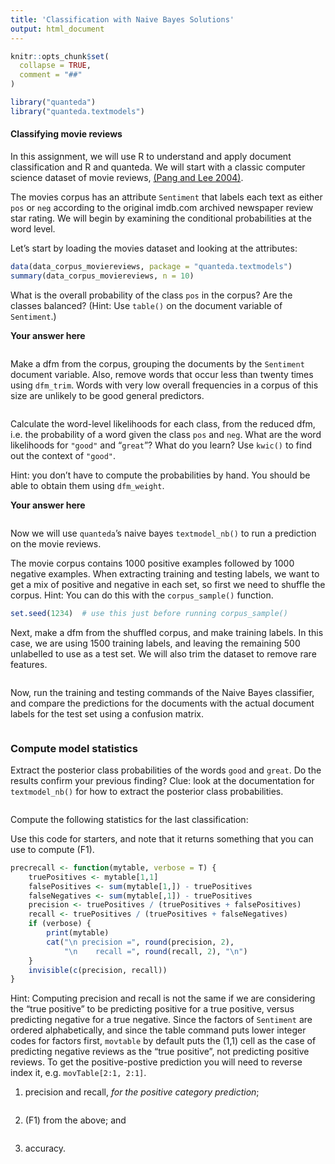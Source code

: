 ```yaml
---
title: 'Classification with Naive Bayes Solutions'
output: html_document
---
```


```r
knitr::opts_chunk$set(
  collapse = TRUE,
  comment = "##"
)

library("quanteda")
library("quanteda.textmodels")
```

#### Classifying movie reviews

In this assignment, we will use R to understand and apply document classification and R and quanteda. We will start with a classic computer science dataset of movie reviews, [(Pang and Lee 2004)](http://www.cs.cornell.edu/home/llee/papers/cutsent.pdf).

The movies corpus has an attribute `Sentiment` that labels each text as either `pos` or `neg` according to the original imdb.com archived newspaper review star rating.  We will begin by examining the conditional probabilities at the word level.

Let's start by loading the movies dataset and looking at the attributes:

```r
data(data_corpus_moviereviews, package = "quanteda.textmodels")
summary(data_corpus_moviereviews, n = 10)
```    

What is the overall probability of the class `pos` in the corpus? Are the classes balanced? (Hint: Use `table()` on the document variable of `Sentiment`.) 

**Your answer here**

>

```r

```

Make a dfm from the corpus, grouping the documents by the `Sentiment` document variable. Also, remove words that occur less than twenty times using `dfm_trim`. Words with very low overall frequencies in a corpus of this size are unlikely to be good general predictors.

```r

```

Calculate the word-level likelihoods for each class, from the reduced dfm, i.e. the probability of a word given the class `pos` and `neg`.  What are the word likelihoods for `"good"` and "`great`"? What do you learn? Use `kwic()` to find out the context of `"good"`.

Hint: you don't have to compute the probabilities by hand. You should be able to obtain them using `dfm_weight`.

**Your answer here**

>

```r


```
        

Now we will use `quanteda`’s naive bayes `textmodel_nb()` to run a prediction on the movie reviews.

The movie corpus contains 1000 positive examples followed by 1000 negative examples. When extracting training and testing labels, we want to get a mix of positive and negative in each set, so first we need to shuffle the corpus. Hint: You can do this with the `corpus_sample()` function.

```r
set.seed(1234)  # use this just before running corpus_sample()

```

Next, make a dfm from the shuffled corpus, and make training labels. In this case, we are using 1500 training labels, and leaving the remaining 500 unlabelled to use as a test set. We will also trim the dataset to remove rare features.

```r

```

Now, run the training and testing commands of the Naive Bayes classifier, and compare the predictions for the documents with the actual document labels for the test set using a confusion matrix.

```r

```
### Compute model statistics


Extract the posterior class probabilities of the words `good` and `great`. Do the results confirm your previous finding? Clue: look at the documentation for `textmodel_nb()` for how to extract the posterior class probabilities.

```r

```


Compute the following statistics for the last classification: 
    
Use this code for starters, and note that it returns something that you can use to compute \(F1\).

```r
precrecall <- function(mytable, verbose = T) {
    truePositives <- mytable[1,1]
    falsePositives <- sum(mytable[1,]) - truePositives
    falseNegatives <- sum(mytable[,1]) - truePositives
    precision <- truePositives / (truePositives + falsePositives)
    recall <- truePositives / (truePositives + falseNegatives)
    if (verbose) {
        print(mytable)
        cat("\n precision =", round(precision, 2), 
            "\n    recall =", round(recall, 2), "\n")
    }
    invisible(c(precision, recall))
}
```
    
Hint: Computing precision and recall is not the same if we are considering the "true positive" to be predicting positive for a true positive, versus predicting negative for a true negative.  Since the factors of `Sentiment` are ordered alphabetically, and since the table command puts lower integer codes for factors first, `movtable` by default puts the (1,1) cell as the case of predicting negative reviews as the "true positive", not predicting positive reviews.  To get the positive-postive prediction you will need to reverse index it, e.g. `movTable[2:1, 2:1]`.

1. precision and recall, *for the positive category prediction*;
        
```r

```

2.  \(F1\) from the above; and
        
```r

```

3. accuracy.
        
```r

```



